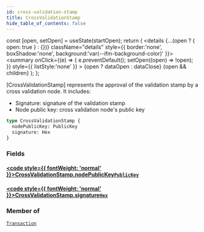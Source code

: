 ```yaml
---
id: cross-validation-stamp
title: CrossValidationStamp
hide_table_of_contents: false
---
```







  const [open, setOpen] = useState(startOpen);
  return (
    <details {...(open ? { open: true } : {})} className="details" style={{ border:'none', boxShadow:'none', background:'var(--ifm-background-color)' }}>
      <summary
        onClick={(e) => {
          e.preventDefault();
          setOpen((open) => !open);
        }}
        style={{ listStyle:'none' }}
      >
      {open ? dataOpen : dataClose}
      </summary>
      {open && children}
    </details>
  );
};








[CrossValidationStamp] represents the approval of the validation stamp by a cross validation node.
It includes:
- Signature: signature of the validation stamp
- Node public key: cross validation node's public key


```graphql
type CrossValidationStamp {
  nodePublicKey: PublicKey
  signature: Hex
}
```




### Fields

#### [<code style={{ fontWeight: 'normal' }}>CrossValidationStamp.<b>nodePublicKey</b></code>](#)<Bullet />[`PublicKey`](/build/api/schema/scalars/public-key) <Badge class="badge badge--secondary" text="scalar"/> 
> 
> 
> 
> 

#### [<code style={{ fontWeight: 'normal' }}>CrossValidationStamp.<b>signature</b></code>](#)<Bullet />[`Hex`](/build/api/schema/scalars/hex) <Badge class="badge badge--secondary" text="scalar"/> 
> 
> 
> 
> 



### Member of

[`Transaction`](/build/api/schema/objects/transaction)  <Badge class="badge badge--secondary" text="object"/>

